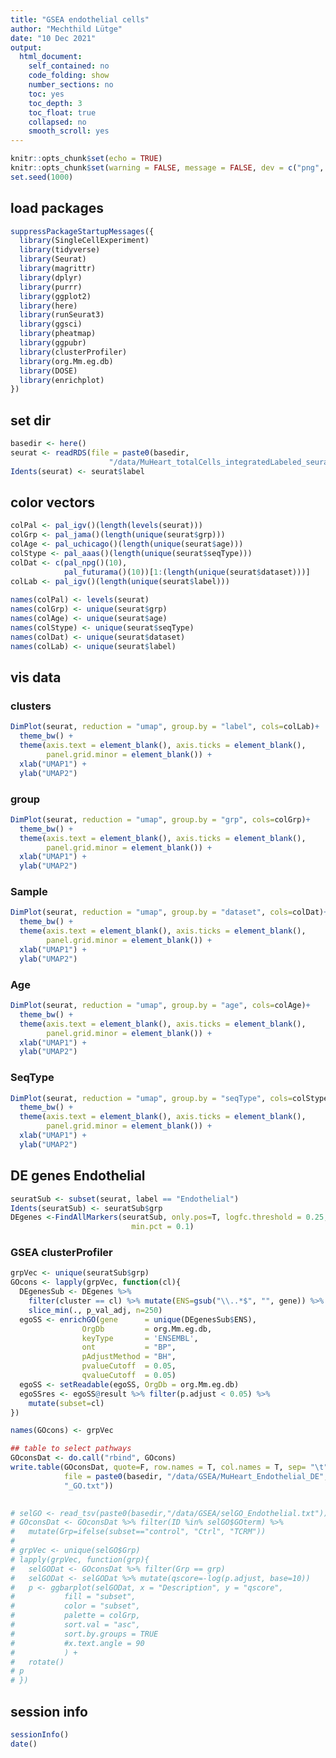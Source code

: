 ```yaml
---
title: "GSEA endothelial cells"
author: "Mechthild Lütge"
date: "10 Dec 2021"
output:
  html_document:
    self_contained: no
    code_folding: show
    number_sections: no
    toc: yes
    toc_depth: 3
    toc_float: true
    collapsed: no
    smooth_scroll: yes
---
```


```r
knitr::opts_chunk$set(echo = TRUE)
knitr::opts_chunk$set(warning = FALSE, message = FALSE, dev = c("png", "pdf"))
set.seed(1000)
```

## load packages
```r
suppressPackageStartupMessages({
  library(SingleCellExperiment)
  library(tidyverse)
  library(Seurat)
  library(magrittr)
  library(dplyr)
  library(purrr)
  library(ggplot2)
  library(here)
  library(runSeurat3)
  library(ggsci)
  library(pheatmap)
  library(ggpubr)
  library(clusterProfiler)
  library(org.Mm.eg.db)
  library(DOSE)
  library(enrichplot)
})

```

## set dir
```r
basedir <- here()
seurat <- readRDS(file = paste0(basedir,
                      "/data/MuHeart_totalCells_integratedLabeled_seurat.rds"))
Idents(seurat) <- seurat$label

```



## color vectors
```r

colPal <- pal_igv()(length(levels(seurat)))
colGrp <- pal_jama()(length(unique(seurat$grp)))
colAge <- pal_uchicago()(length(unique(seurat$age)))
colStype <- pal_aaas()(length(unique(seurat$seqType)))
colDat <- c(pal_npg()(10),
            pal_futurama()(10))[1:(length(unique(seurat$dataset)))]
colLab <- pal_igv()(length(unique(seurat$label)))
  
names(colPal) <- levels(seurat)
names(colGrp) <- unique(seurat$grp)
names(colAge) <- unique(seurat$age)
names(colStype) <- unique(seurat$seqType)
names(colDat) <- unique(seurat$dataset)
names(colLab) <- unique(seurat$label)

```


## vis data {.tabset}
### clusters
```r

DimPlot(seurat, reduction = "umap", group.by = "label", cols=colLab)+
  theme_bw() +
  theme(axis.text = element_blank(), axis.ticks = element_blank(), 
        panel.grid.minor = element_blank()) +
  xlab("UMAP1") +
  ylab("UMAP2")


```

### group
```r

DimPlot(seurat, reduction = "umap", group.by = "grp", cols=colGrp)+
  theme_bw() +
  theme(axis.text = element_blank(), axis.ticks = element_blank(), 
        panel.grid.minor = element_blank()) +
  xlab("UMAP1") +
  ylab("UMAP2")

```


### Sample
```r

DimPlot(seurat, reduction = "umap", group.by = "dataset", cols=colDat)+
  theme_bw() +
  theme(axis.text = element_blank(), axis.ticks = element_blank(), 
        panel.grid.minor = element_blank()) +
  xlab("UMAP1") +
  ylab("UMAP2")


```


### Age
```r

DimPlot(seurat, reduction = "umap", group.by = "age", cols=colAge)+
  theme_bw() +
  theme(axis.text = element_blank(), axis.ticks = element_blank(), 
        panel.grid.minor = element_blank()) +
  xlab("UMAP1") +
  ylab("UMAP2")


```


### SeqType
```r

DimPlot(seurat, reduction = "umap", group.by = "seqType", cols=colStype)+
  theme_bw() +
  theme(axis.text = element_blank(), axis.ticks = element_blank(), 
        panel.grid.minor = element_blank()) +
  xlab("UMAP1") +
  ylab("UMAP2")


```


## DE genes Endothelial {.tabset} 

```r
seuratSub <- subset(seurat, label == "Endothelial")
Idents(seuratSub) <- seuratSub$grp
DEgenes <-FindAllMarkers(seuratSub, only.pos=T, logfc.threshold = 0.25,
                           min.pct = 0.1)

```

### GSEA clusterProfiler

```r

grpVec <- unique(seuratSub$grp)
GOcons <- lapply(grpVec, function(cl){
  DEgenesSub <- DEgenes %>% 
    filter(cluster == cl) %>% mutate(ENS=gsub("\\..*$", "", gene)) %>% 
    slice_min(., p_val_adj, n=250)
  egoSS <- enrichGO(gene      = unique(DEgenesSub$ENS),
                OrgDb         = org.Mm.eg.db,
                keyType       = 'ENSEMBL',
                ont           = "BP",
                pAdjustMethod = "BH",
                pvalueCutoff  = 0.05,
                qvalueCutoff  = 0.05)
  egoSS <- setReadable(egoSS, OrgDb = org.Mm.eg.db)
  egoSSres <- egoSS@result %>% filter(p.adjust < 0.05) %>% 
    mutate(subset=cl)
})

names(GOcons) <- grpVec

```


```r

## table to select pathways
GOconsDat <- do.call("rbind", GOcons)
write.table(GOconsDat, quote=F, row.names = T, col.names = T, sep= "\t",
            file = paste0(basedir, "/data/GSEA/MuHeart_Endothelial_DE",
            "_GO.txt"))
	

# selGO <- read_tsv(paste0(basedir,"/data/GSEA/selGO_Endothelial.txt"))
# GOconsDat <- GOconsDat %>% filter(ID %in% selGO$GOterm) %>% 
#   mutate(Grp=ifelse(subset=="control", "Ctrl", "TCRM"))
# 
# grpVec <- unique(selGO$Grp)
# lapply(grpVec, function(grp){
#   selGODat <- GOconsDat %>% filter(Grp == grp)
#   selGODat <- selGODat %>% mutate(qscore=-log(p.adjust, base=10)) 
#   p <- ggbarplot(selGODat, x = "Description", y = "qscore",
#           fill = "subset",               
#           color = "subset",            
#           palette = colGrp,            
#           sort.val = "asc",           
#           sort.by.groups = TRUE      
#           #x.text.angle = 90           
#           ) + 
#   rotate()
# p
# })

```



## session info
```r
sessionInfo()
date()
```




